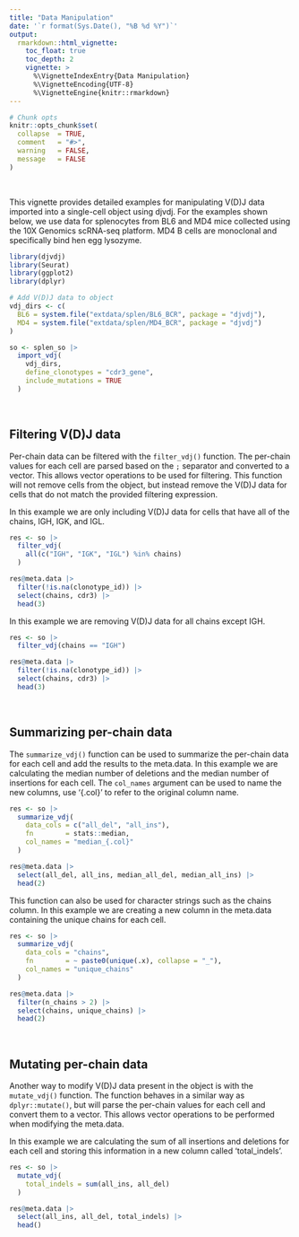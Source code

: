 ```yaml
---
title: "Data Manipulation"
date: '`r format(Sys.Date(), "%B %d %Y")`'
output:
  rmarkdown::html_vignette:
    toc_float: true
    toc_depth: 2
    vignette: >
      %\VignetteIndexEntry{Data Manipulation}
      %\VignetteEncoding{UTF-8}
      %\VignetteEngine{knitr::rmarkdown}
---
```


```r
# Chunk opts
knitr::opts_chunk$set(
  collapse  = TRUE,
  comment   = "#>",
  warning   = FALSE,
  message   = FALSE
)
```

<br>

This vignette provides detailed examples for manipulating V(D)J data imported into a single-cell object using djvdj. For the examples shown below, we use data for splenocytes from BL6 and MD4 mice collected using the 10X Genomics scRNA-seq platform. MD4 B cells are monoclonal and specifically bind hen egg lysozyme.

```r
library(djvdj)
library(Seurat)
library(ggplot2)
library(dplyr)

# Add V(D)J data to object
vdj_dirs <- c(
  BL6 = system.file("extdata/splen/BL6_BCR", package = "djvdj"),
  MD4 = system.file("extdata/splen/MD4_BCR", package = "djvdj")
)

so <- splen_so |>
  import_vdj(
    vdj_dirs,
    define_clonotypes = "cdr3_gene",
    include_mutations = TRUE
  )
```

<br>

## Filtering V(D)J data

Per-chain data can be filtered with the `filter_vdj()` function. The per-chain values for each cell are parsed based on the `;` separator and converted to a vector. This allows vector operations to be used for filtering. This function will not remove cells from the object, but instead remove the V(D)J data for cells that do not match the provided filtering expression.

In this example we are only including V(D)J data for cells that have all of the chains, IGH, IGK, and IGL.

```r
res <- so |>
  filter_vdj(
    all(c("IGH", "IGK", "IGL") %in% chains)
  )

res@meta.data |>
  filter(!is.na(clonotype_id)) |>
  select(chains, cdr3) |>
  head(3)
```

In this example we are removing V(D)J data for all chains except IGH.

```r
res <- so |>
  filter_vdj(chains == "IGH")

res@meta.data |>
  filter(!is.na(clonotype_id)) |>
  select(chains, cdr3) |>
  head(3)
```

<br>

## Summarizing per-chain data

The `summarize_vdj()` function can be used to summarize the per-chain data for each cell and add the results to the meta.data. In this example we are calculating the median number of deletions and the median number of insertions for each cell. The `col_names` argument can be used to name the new columns, use '{.col}' to refer to the original column name.

```r
res <- so |>
  summarize_vdj(
    data_cols = c("all_del", "all_ins"),
    fn        = stats::median,
    col_names = "median_{.col}"
  )

res@meta.data |>
  select(all_del, all_ins, median_all_del, median_all_ins) |>
  head(2)
```

This function can also be used for character strings such as the chains column. In this example we are creating a new column in the meta.data containing the unique chains for each cell.

```r
res <- so |>
  summarize_vdj(
    data_cols = "chains",
    fn        = ~ paste0(unique(.x), collapse = "_"),
    col_names = "unique_chains"
  )

res@meta.data |>
  filter(n_chains > 2) |>
  select(chains, unique_chains) |>
  head(2)
```

<br>

## Mutating per-chain data

Another way to modify V(D)J data present in the object is with the `mutate_vdj()` function. The function behaves in a similar way as `dplyr::mutate()`, but will parse the per-chain values for each cell and convert them to a vector. This allows vector operations to be performed when modifying the meta.data.

In this example we are calculating the sum of all insertions and deletions for each cell and storing this information in a new column called 'total_indels'.

```r
res <- so |>
  mutate_vdj(
    total_indels = sum(all_ins, all_del)
  )

res@meta.data |>
  select(all_ins, all_del, total_indels) |>
  head()
```

